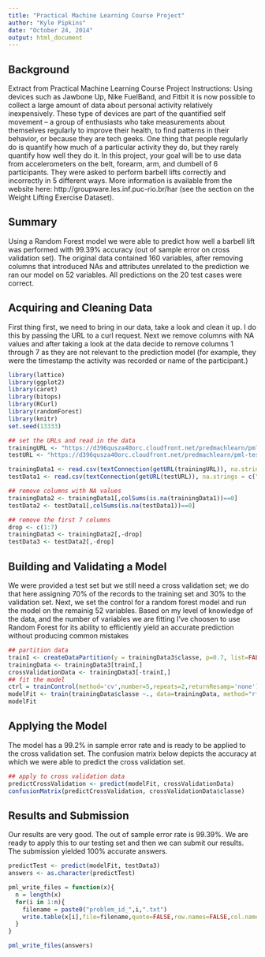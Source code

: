 ```yaml
---
title: "Practical Machine Learning Course Project"
author: "Kyle Pipkins"
date: "October 24, 2014"
output: html_document
---
```

Background
---
Extract from Practical Machine Learning Course Project Instructions:
Using devices such as Jawbone Up, Nike FuelBand, and Fitbit it is now possible to collect a large amount of data about personal activity relatively inexpensively. These type of devices are part of the quantified self movement – a group of enthusiasts who take measurements about themselves regularly to improve their health, to find patterns in their behavior, or because they are tech geeks. One thing that people regularly do is quantify how much of a particular activity they do, but they rarely quantify how well they do it. In this project, your goal will be to use data from accelerometers on the belt, forearm, arm, and dumbell of 6 participants. They were asked to perform barbell lifts correctly and incorrectly in 5 different ways. More information is available from the website here: http://groupware.les.inf.puc-rio.br/har (see the section on the Weight Lifting Exercise Dataset).

Summary
---
Using a Random Forest model we were able to predict how well a barbell lift was performed with 99.39% accuracy (out of sample error on cross validation set). The original data contained 160 variables, after removing columns that introduced NAs and attributes unrelated to the prediction we ran our model on 52 variables. All predictions on the 20 test cases were correct.

Acquiring and Cleaning Data
---
First thing first, we need to bring in our data, take a look and clean it up. I do this by passing the URL to a curl request. Next we remove columns with NA values and after taking a look at the data decide to remove columns 1 through 7 as they are not relevant to the prediction model (for example, they were the timestamp the activity was recorded or name of the participant.)

```r
library(lattice)
library(ggplot2)
library(caret)
library(bitops)
library(RCurl)
library(randomForest)
library(knitr)
set.seed(13333)
```
```r
## set the URLs and read in the data
trainingURL <- "https://d396qusza40orc.cloudfront.net/predmachlearn/pml-training.csv"
testURL <- "https://d396qusza40orc.cloudfront.net/predmachlearn/pml-testing.csv"

trainingData1 <- read.csv(textConnection(getURL(trainingURL)), na.strings = c("NA", ""))
testData1 <- read.csv(textConnection(getURL(testURL)), na.strings = c("NA", ""))

## remove columns with NA values
trainingData2 <- trainingData1[,colSums(is.na(trainingData1))==0]
testData2 <- testData1[,colSums(is.na(testData1))==0]

## remove the first 7 columns
drop <- c(1:7)
trainingData3 <- trainingData2[,-drop]
testData3 <- testData2[,-drop]
```

Building and Validating a Model
---
We were provided a test set but we still need a cross validation set; we do that here assigning 70% of the records to the training set and 30% to the validation set. Next, we set the control for a random forest model and run the model on the remainig 52 variables. Based on my level of knowledge of the data, and the number of variables we are fitting I've choosen to use Random Forest for its ability to efficiently yield an accurate prediction without producing common mistakes

```r
## partition data
trainI <- createDataPartition(y = trainingData3$classe, p=0.7, list=FALSE)
trainingData <- trainingData3[trainI,]
crossValidationData <- trainingData3[-trainI,]
## fit the model
ctrl = trainControl(method='cv',number=5,repeats=2,returnResamp='none')
modelFit <- train(trainingData$classe ~., data=trainingData, method="rf", trControl=ctrl)
modelFit
```

Applying the Model
---
The model has a 99.2% in sample error rate and is ready to be applied to the cross validation set. The confusion matrix below depicts the accuracy at which we were able to predict the cross validation set. 
```r
## apply to cross validation data
predictCrossValidation <- predict(modelFit, crossValidationData)
confusionMatrix(predictCrossValidation, crossValidationData$classe)
```

Results and Submission
---
Our results are very good. The out of sample error rate is 99.39%. We are ready to apply this to our testing set and then we can submit our results. The submission yielded 100% accurate answers.

```r
predictTest <- predict(modelFit, testData3)
answers <- as.character(predictTest)

pml_write_files = function(x){
  n = length(x)
  for(i in 1:n){
    filename = paste0("problem_id_",i,".txt")
    write.table(x[i],file=filename,quote=FALSE,row.names=FALSE,col.names=FALSE)
  }
}

pml_write_files(answers)
```
